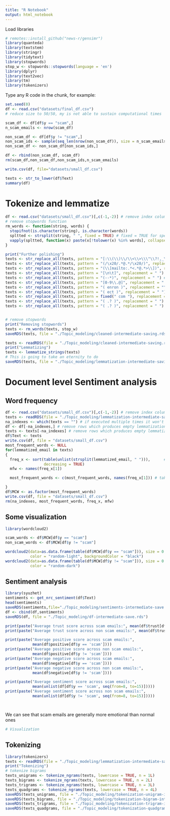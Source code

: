 ```yaml
---
title: "R Notebook"
output: html_notebook
---
```




Load libraries
```r
# remotes::install_github("news-r/gensimr")
library(quanteda)
library(textstem)
library(stringr)
library(tidytext)
library(stopwords)
stop_w <- stopwords::stopwords(language = 'en')
library(dplyr)
library(text2vec)
library(tm)
library(tokenizers)
```

Type any R code in the chunk, for example:
```r

set.seed(0)
df <- read.csv("datasets/final_df.csv")
# reduce size to 50/50, my is not able to sustain computational times

scam_df <- df[df$y == "scam",]
n_scam_emails <- nrow(scam_df)

non_scam_df <- df[df$y != "scam",]
non_scam_ids <- sample(seq_len(nrow(non_scam_df)), size = n_scam_emails, replace = FALSE)
non_scam_df <- non_scam_df[non_scam_ids,]

df <- rbind(non_scam_df, scam_df)
rm(scam_df,non_scam_df,non_scam_ids,n_scam_emails)

write.csv(df, file="datasets/small_df.csv")

texts <- str_to_lower(df$Text)
summary(df)
```


# Tokenize and lemmatize
```r
df <- read.csv("datasets/small_df.csv")[,c(-1,-2)] # remove index columns
# remove stopwords function
rm_words <- function(string, words) {
  stopifnot(is.character(string), is.character(words))
  spltted <- strsplit(string, " ", fixed = TRUE) # fixed = TRUE for speedup
  vapply(spltted, function(x) paste(x[!tolower(x) %in% words], collapse = " "), character(1))
}

print("Further polishing")
texts <- str_replace_all(texts, pattern = "[:\\(\\)\\/\\<\\>\\\"\\?!,_\\*=\'\\&\\~\`]", replacement = " ") # . : ( )
texts <- str_replace_all(texts, pattern = "(/\x20/.*@.*/\x20/)", replacement = "")  # emails
texts <- str_replace_all(texts, pattern = "(\\[mailto:.*<.*@.*>\\])", replacement = "")  # emails
texts <- str_replace_all(texts, pattern = "[\n\t]", replacement = " ") # \n
texts <- str_replace_all(texts, pattern = "(--*)", replacement = " ") # -------------
texts <- str_replace_all(texts, pattern = "[0-9\\.@]", replacement = " ") # all numbers
texts <- str_replace_all(texts, pattern = "( enron )", replacement = "") # enron, due to enron dataset
texts <- str_replace_all(texts, pattern = "( ect )", replacement = " ") # common on emails
texts <- str_replace_all(texts, pattern = fixed(" com "), replacement = " ") # common on emails
texts <- str_replace_all(texts, pattern = "( .? )", replacement = " ")  # single letters
texts <- str_replace_all(texts, pattern = "( .? )", replacement = " ")  # single letters


# remove stopwords
print("Removing stopwords")
texts <- rm_words(texts, stop_w)
saveRDS(texts, file = "./Topic_modeling/cleaned-intermediate-saving.rds")
```
```r
texts <- readRDS(file = "./Topic_modeling/cleaned-intermediate-saving.rds")
print("Lemmatizing")
texts <- lemmatize_strings(texts)
# This is going to take an eternity to do
saveRDS(texts, file = "./Topic_modeling/lemmatization-intermediate-saving.rds")
```



# Document level Sentiment analysis

## Word frequency
```r
df <- read.csv("datasets/small_df.csv")[,c(-1,-2)] # remove index columns
texts <- readRDS(file = "./Topic_modeling/lemmatization-intermediate-saving.rds")
na_indexes <- which(texts == "") # if executed multiple times it won't work
df <- df[-na_indexes,] # remove rows which produces empty lemmatizations
texts <- texts[-na_indexes] # remove rows which produces empty lemmatizations
df$Text <- texts
write.csv(df, file = "datasets/small_df.csv")
most_frequent_words <- NULL
for(lemmatized_email in texts)
{
  freq_x <- sort(table(unlist(strsplit(lemmatized_email, " "))),      # Create frequency table
                 decreasing = TRUE)
  mfw <- names(freq_x[1])

  most_frequent_words <- c(most_frequent_words, names(freq_x[1])) # take the mnost frequent word

}
df$MCW <- as.factor(most_frequent_words)
write.csv(df, file = "datasets/small_df.csv")
rm(na_indexes, most_frequent_words, freq_x, mfw)

```

## Some visualization

```r
library(wordcloud2)

scam_words <- df$MCW[df$y == "scam"]
non_scam_words <- df$MCW[df$y != "scam"]

wordcloud2(data=as.data.frame(table(df$MCW[df$y == "scam"])), size = 0.7, shape = 'pentagon',
           color = "random-light", backgroundColor = "black")
wordcloud2(data=as.data.frame(table(df$MCW[df$y != "scam"])), size = 0.7, shape = 'pentagon',
           color = "random-dark")

```

## Sentiment analysis


```r
library(syuzhet)
sentiments <- get_nrc_sentiment(df$Text)
head(sentiments)
saveRDS(sentiments,file="./Topic_modeling/sentiments-intermediate-save.rds")
df <- cbind(df,sentiments)
saveRDS(df, file = "./Topic_modeling/df-intermediate-save.rds")
```


```r
print(paste("Average trust score across scam emails:", mean(df$trust[df$y == 'scam'])))
print(paste("Average trust score across non scam emails:", mean(df$trust[df$y != 'scam'])))

print(paste("Average positive score across scam emails:",
            mean(df$positive[df$y == 'scam'])))
print(paste("Average positive score across non scam emails:",
            mean(df$positive[df$y != 'scam'])))
print(paste("Average negative score across scam emails:",
            mean(df$negative[df$y == 'scam'])))
print(paste("Average negative score across non scam emails:",
            mean(df$negative[df$y != 'scam'])))

print(paste("Average sentiment score across scam emails:",
            mean(unlist(df[df$y == 'scam', seq(from=8, to=15)]))))
print(paste("Average sentiment score across non scam emails:",
            mean(unlist(df[df$y != 'scam', seq(from=8, to=15)]))))




```
We can see that scam emails are generally more emotional than normal ones

```r
# Visualization


```

## Tokenizing
```r
library(tokenizers)
texts <- readRDS(file = "./Topic_modeling/lemmatization-intermediate-saving.rds")
print("Tokenizing")
# tokenize bigrams
texts_unigrams <- tokenize_ngrams(texts, lowercase = TRUE, n = 1L)
texts_bigrams <- tokenize_ngrams(texts, lowercase = TRUE, n = 2L)
texts_trigrams <- tokenize_ngrams(texts, lowercase = TRUE, n = 3L)
texts_quadgrams <- tokenize_ngrams(texts, lowercase = TRUE, n = 4L)
saveRDS(texts_unigrams, file = "./Topic_modeling/tokenization-unigram-intermediate-saving.rds")
saveRDS(texts_bigrams, file = "./Topic_modeling/tokenization-bigram-intermediate-saving.rds")
saveRDS(texts_trigrams, file = "./Topic_modeling/tokenization-trigram-intermediate-saving.rds")
saveRDS(texts_quadgrams, file = "./Topic_modeling/tokenization-quadgram-intermediate-saving.rds")
```
